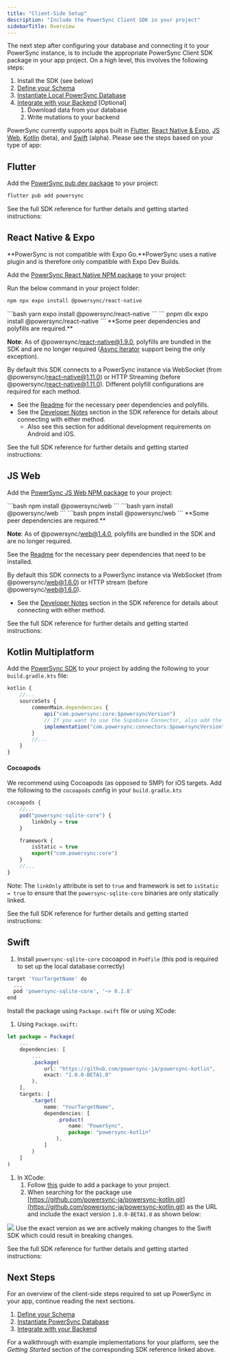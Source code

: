 ```yaml
---
title: "Client-Side Setup"
description: "Include the PowerSync Client SDK in your project"
sidebarTitle: Overview
---
```


The next step after configuring your database and connecting it to your PowerSync instance, is to include the appropriate PowerSync Client SDK package in your app project. On a high level, this involves the following steps:

1. Install the SDK (see below)
2. [Define your Schema](/usage/installation/client-side-setup/define-your-schema)
3. [Instantiate Local PowerSync Database](/usage/installation/client-side-setup/instantiate-powersync-database)
4. [Integrate with your Backend](/usage/installation/client-side-setup/integrating-with-your-backend) \[Optional\]
   1. Download data from your database
   2. Write mutations to your backend

PowerSync currently supports apps built in [Flutter](/client-sdk-references/flutter), [React Native & Expo](/client-sdk-references/react-native-and-expo), [JS Web](/client-sdk-references/js-web), [Kotlin](/client-sdk-references/kotlin-multiplatform) (beta), and [Swift](/client-sdk-references/swift) (alpha). Please see the steps based on your type of app:

## <Icon icon="flutter" iconType="solid" size="24"/>Flutter

Add the [PowerSync pub.dev package](https://pub.dev/packages/powersync) to your project:

```bash
flutter pub add powersync
```

See the full SDK reference for further details and getting started instructions:

<Card
    title="Flutter"
    icon="flutter"
    href="/client-sdk-references/flutter"
    horizontal
/>

## <Icon icon="react" iconType="solid" size="24"/>React Native & Expo

**PowerSync is not compatible with Expo Go.**PowerSync uses a native plugin and is therefore only compatible with Expo Dev Builds.

Add the [PowerSync React Native NPM package](https://www.npmjs.com/package/@powersync/react-native) to your project:

Run the below command in your project folder:
<Tabs>
<Tab title="npm">
```bash
npm npx expo install @powersync/react-native
```
</Tab>
<Tab title="yarn">
```bash
yarn expo install @powersync/react-native
```
</Tab>
<Tab title="pnpm">
```
pnpm dlx expo install @powersync/react-native
```
</Tab>
</Tabs>


<Info>
**Some peer dependencies and polyfills are required.**

**Note**: As of @powersync/react-native@1.9.0, polyfills are bundled in the SDK and are no longer required ([Async Iterator](https://www.npmjs.com/package/@powersync/react-native#babel-plugins-watched-queries) support being the only exception).

By default this SDK connects to a PowerSync instance via WebSocket (from @powersync/react-native@1.11.0) or HTTP Streaming (before @powersync/react-native@1.11.0). Different polyfill configurations are required for each method.

* See the [Readme](https://www.npmjs.com/package/@powersync/react-native#installation) for the necessary peer dependencies and polyfills.
* See the [Developer Notes](/client-sdk-references/react-native-and-expo#developer-notes) section in the SDK reference for details about connecting with either method.
   * Also see this section for additional development requirements on Android and iOS.
</Info>

See the full SDK reference for further details and getting started instructions:

<Card
    title="React Native & Expo"
    icon="react"
    href="/client-sdk-references/react-native-and-expo"
    horizontal
/>

## <Icon icon="js" iconType="solid" size="24"/> JS Web

Add the [PowerSync JS Web NPM package](https://www.npmjs.com/package/@powersync/web) to your project:

<Tabs>
<Tab title="npm">
```bash
npm install @powersync/web
```
</Tab>
<Tab title="yarn">
```bash
yarn install @powersync/web
```
</Tab>
<Tab title="pnpm">
```bash
pnpm install @powersync/web
```
</Tab>
</Tabs>

<Info>
**Some peer dependencies are required.**

**Note**: As of @powersync/web@1.4.0, polyfills are bundled in the SDK and are no longer required.

See the [Readme](https://www.npmjs.com/package/@powersync/web#installation) for the necessary peer dependencies that need to be installed.

By default this SDK connects to a PowerSync instance via WebSocket (from @powersync/web@1.6.0) or HTTP stream (before @powersync/web@1.6.0).

* See the [Developer Notes](/client-sdk-references/js-web#developer-notes) section in the SDK reference for details about connecting with either method.

See the full SDK reference for further details and getting started instructions:
</Info>

<Card
    title="JavaScript Web"
    icon="js"
    href="/client-sdk-references/js-web"
    horizontal
/>

## <Icon icon="code" iconType="solid" size="24"/> Kotlin Multiplatform

Add the [PowerSync SDK](https://central.sonatype.com/artifact/com.powersync/core) to your project by adding the following to your `build.gradle.kts` file:

```js
kotlin {
    //...
    sourceSets {
        commonMain.dependencies {
            api("com.powersync:core:$powersyncVersion")
            // If you want to use the Supabase Connector, also add the following:
            implementation("com.powersync:connectors:$powersyncVersion")
        }
        //...
    }
}
```

#### Cocoapods

We recommend using Cocoapods (as opposed to SMP) for iOS targets. Add the following to the `cocoapods` config in your `build.gradle.kts`

```js
cocoapods {
    //...
    pod("powersync-sqlite-core") {
        linkOnly = true
    }

    framework {
        isStatic = true
        export("com.powersync:core")
    }
    //...
}
```

Note: The `linkOnly` attribute is set to `true` and framework is set to `isStatic = true` to ensure that the `powersync-sqlite-core` binaries are only statically linked.

See the full SDK reference for further details and getting started instructions:

<Card
    title="Kotlin Multiplatform (Beta)"
    icon="code"
    href="/client-sdk-references/kotlin-multiplatform"
    horizontal
/>
## <Icon icon="swift" iconType="solid" size="24"/> Swift

1. Install `powersync-sqlite-core` cocoapod in `Podfile` (this pod is required to set up the local database correctly)

```bash
target 'YourTargetName' do
  ...
  pod 'powersync-sqlite-core', '~> 0.1.8'
end
```

Install the package using `Package.swift` file or using XCode:

1. Using `Package.swift:`

```js
let package = Package(
    ...
    dependencies: [
        ...
        .package(
            url: "https://github.com/powersync-ja/powersync-kotlin",
            exact: "1.0.0-BETA1.0"
        ),
    ],
    targets: [
        .target(
            name: "YourTargetName",
            dependencies: [
                .product(
                    name: "PowerSync",
                    package: "powersync-kotlin"
                ),
            ]
        )
    ]
)
```

1. In XCode:
   1. Follow [this](https://developer.apple.com/documentation/xcode/adding-package-dependencies-to-your-app#Add-a-package-dependency) guide to add a package to your project.
   2. When searching for the package use [https://github.com/powersync-ja/powersync-kotlin.git](https://github.com/powersync-ja/powersync-kotlin.git) as the URL and include the exact version `1.0.0-BETA1.0` as shown below:

<Frame>
    <img src="/images/usage-15.avif"/>
</Frame>
<Note>
    Use the exact version as we are actively making changes to the Swift SDK which could result in breaking changes.
</Note>

See the full SDK reference for further details and getting started instructions:
<Card
    title="Swift (Alpha)"
    icon="swif"
    href="/client-sdk-references/swift"
    horizontal
/>
## Next Steps

For an overview of the client-side steps required to set up PowerSync in your app, continue reading the next sections.

1. [Define your Schema](/usage/installation/client-side-setup/define-your-schema)
2. [Instantiate PowerSync Database](/usage/installation/client-side-setup/instantiate-powersync-database)
3. [Integrate with your Backend](/usage/installation/client-side-setup/integrating-with-your-backend)

For a walkthrough with example implementations for your platform, see the _Getting Started_ section of the corresponding SDK reference linked above.
